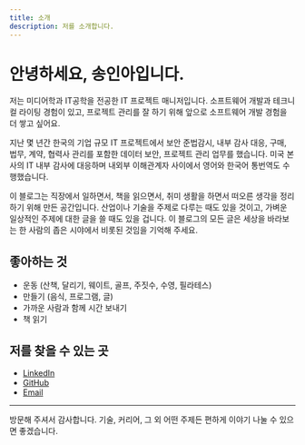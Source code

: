 ```yaml
---
title: 소개
description: 저를 소개합니다. 
---
```


# 안녕하세요, 송인아입니다. 

저는 미디어학과 IT공학을 전공한 IT 프로젝트 매니저입니다. 
소프트웨어 개발과 테크니컬 라이팅 경험이 있고, 프로젝트 관리를 잘 하기 위해 앞으로 소프트웨어 개발 경험을 더 쌓고 싶어요. 

지난 몇 년간 한국의 기업 규모 IT 프로젝트에서 보안 준법감시, 내부 감사 대응, 구매, 법무, 계약, 협력사 관리를 포함한 데이터 보안, 프로젝트 관리 업무를 했습니다. 
미국 본사의 IT 내부 감사에 대응하며 내외부 이해관계자 사이에서 영어와 한국어 통번역도 수행했습니다. 

이 블로그는 직장에서 일하면서, 책을 읽으면서, 취미 생활을 하면서 떠오른 생각을 정리하기 위해 만든 공간입니다. 
산업이나 기술을 주제로 다루는 때도 있을 것이고, 가벼운 일상적인 주제에 대한 글을 쓸 때도 있을 겁니다. 
이 블로그의 모든 글은 세상을 바라보는 한 사람의 좁은 시야에서 비롯된 것임을 기억해 주세요.

## 좋아하는 것

- 운동 (산책, 달리기, 웨이트, 골프, 주짓수, 수영, 필라테스)
- 만들기 (음식, 프로그램, 글)
- 가까운 사람과 함께 시간 보내기
- 책 읽기

## 저를 찾을 수 있는 곳

- [LinkedIn](https://www.linkedin.com/in/inah-song/)  
- [GitHub](https://github.com/ItsmeInah)  
- [Email](mailto:Inah.Song@ibm.com)

---

방문해 주셔서 감사합니다. 기술, 커리어, 그 외 어떤 주제든 편하게 이야기 나눌 수 있으면 좋겠습니다.